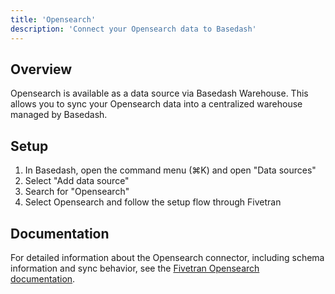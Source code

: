 ```yaml
---
title: 'Opensearch'
description: 'Connect your Opensearch data to Basedash'
---
```


## Overview

Opensearch is available as a data source via Basedash Warehouse. This allows you to sync your Opensearch data into a centralized warehouse managed by Basedash.

## Setup

1. In Basedash, open the command menu (⌘K) and open "Data sources"
2. Select "Add data source"
3. Search for "Opensearch"
4. Select Opensearch and follow the setup flow through Fivetran

## Documentation

For detailed information about the Opensearch connector, including schema information and sync behavior, see the [Fivetran Opensearch documentation](https://fivetran.com/docs/connectors/databases/opensearch/setup-guide).
